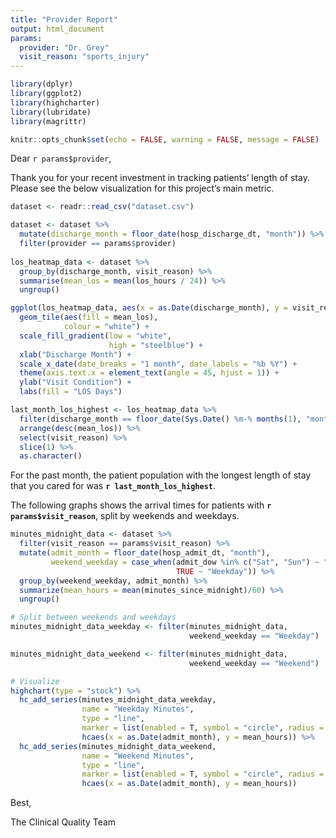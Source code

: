 ```yaml
---
title: "Provider Report"
output: html_document
params:
  provider: "Dr. Grey"
  visit_reason: "sports_injury"
---
```


```r
library(dplyr)
library(ggplot2)
library(highcharter)
library(lubridate)
library(magrittr)

knitr::opts_chunk$set(echo = FALSE, warning = FALSE, message = FALSE)
```

Dear `r params$provider`,

Thank you for your recent investment in tracking patients' length of stay.  Please see the below visualization for this project's main metric.

```r
dataset <- readr::read_csv("dataset.csv")
```

```r
dataset <- dataset %>%
  mutate(discharge_month = floor_date(hosp_discharge_dt, "month")) %>%
  filter(provider == params$provider)
  
los_heatmap_data <- dataset %>%
  group_by(discharge_month, visit_reason) %>%
  summarise(mean_los = mean(los_hours / 24)) %>%
  ungroup()

ggplot(los_heatmap_data, aes(x = as.Date(discharge_month), y = visit_reason)) +
  geom_tile(aes(fill = mean_los),
            colour = "white") +
  scale_fill_gradient(low = "white",
                      high = "steelblue") +
  xlab("Discharge Month") +
  scale_x_date(date_breaks = "1 month", date_labels = "%b %Y") +
  theme(axis.text.x = element_text(angle = 45, hjust = 1)) +
  ylab("Visit Condition") +
  labs(fill = "LOS Days")
```

```r
last_month_los_highest <- los_heatmap_data %>% 
  filter(discharge_month == floor_date(Sys.Date() %m-% months(1), "month")) %>% 
  arrange(desc(mean_los)) %>% 
  select(visit_reason) %>% 
  slice(1) %>% 
  as.character()
```

For the past month, the patient population with the longest length of stay that you cared for was **`r last_month_los_highest`**.

The following graphs shows the arrival times for patients with **`r params$visit_reason`**, split by weekends and weekdays.

```r
minutes_midnight_data <- dataset %>% 
  filter(visit_reason == params$visit_reason) %>%
  mutate(admit_month = floor_date(hosp_admit_dt, "month"),
         weekend_weekday = case_when(admit_dow %in% c("Sat", "Sun") ~ "Weekend",
                                     TRUE ~ "Weekday")) %>% 
  group_by(weekend_weekday, admit_month) %>% 
  summarize(mean_hours = mean(minutes_since_midnight)/60) %>% 
  ungroup()

# Split between weekends and weekdays
minutes_midnight_data_weekday <- filter(minutes_midnight_data, 
                                        weekend_weekday == "Weekday")

minutes_midnight_data_weekend <- filter(minutes_midnight_data, 
                                        weekend_weekday == "Weekend")

# Visualize
highchart(type = "stock") %>%
  hc_add_series(minutes_midnight_data_weekday,
                name = "Weekday Minutes",
                type = "line",
                marker = list(enabled = T, symbol = "circle", radius = 3),
                hcaes(x = as.Date(admit_month), y = mean_hours)) %>%
  hc_add_series(minutes_midnight_data_weekend,
                name = "Weekend Minutes",
                type = "line",
                marker = list(enabled = T, symbol = "circle", radius = 3),
                hcaes(x = as.Date(admit_month), y = mean_hours))
```

Best,

The Clinical Quality Team
